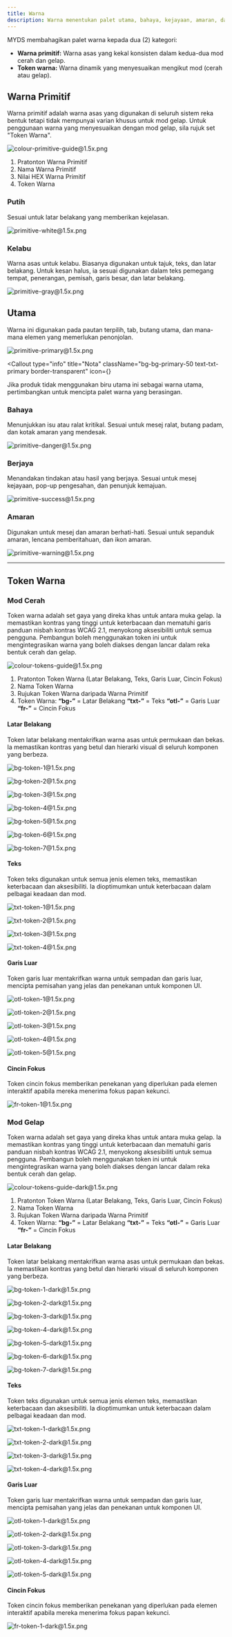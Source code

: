 ```yaml
---
title: Warna
description: Warna menentukan palet utama, bahaya, kejayaan, amaran, dan kelabu, dengan panduan penggunaannya pada latar belakang, butang, dan teks untuk memastikan kontras, keterbacaan, dan konsistensi.
---
```



MYDS membahagikan palet warna kepada dua (2) kategori:

- **Warna primitif:** Warna asas yang kekal konsisten dalam kedua-dua mod cerah dan gelap.
- **Token warna:** Warna dinamik yang menyesuaikan mengikut mod (cerah atau gelap).

## Warna Primitif

Warna primitif adalah warna asas yang digunakan di seluruh sistem reka bentuk tetapi tidak mempunyai varian khusus untuk mod gelap. Untuk penggunaan warna yang menyesuaikan dengan mod gelap, sila rujuk set "Token Warna".

![colour-primitive-guide@1.5x.png](/design/colour-primitive-guide@1.5x.png)

1. Pratonton Warna Primitif
2. Nama Warna Primitif
3. Nilai HEX Warna Primitif
4. Token Warna

### Putih

Sesuai untuk latar belakang yang memberikan kejelasan.

![primitive-white@1.5x.png](/design/primitive-white@1.5x.png)

### Kelabu

Warna asas untuk kelabu. Biasanya digunakan untuk tajuk, teks, dan latar belakang. Untuk kesan halus, ia sesuai digunakan dalam teks pemegang tempat, penerangan, pemisah, garis besar, dan latar belakang.

![primitive-gray@1.5x.png](/design/primitive-gray@1.5x.png)

## Utama

Warna ini digunakan pada pautan terpilih, tab, butang utama, dan mana-mana elemen yang memerlukan penonjolan.

![primitive-primary@1.5x.png](/design/primitive-primary@1.5x.png)

<Callout
  type="info"
  title="Nota"
  className="bg-bg-primary-50 text-txt-primary border-transparent"
  icon={<InfoIcon className="size-5" />}
>
  Jika produk tidak menggunakan biru utama ini sebagai warna utama,
  pertimbangkan untuk mencipta palet warna yang berasingan.
</Callout>

### Bahaya

Menunjukkan isu atau ralat kritikal. Sesuai untuk mesej ralat, butang padam, dan kotak amaran yang mendesak.

![primitive-danger@1.5x.png](/design/primitive-danger@1.5x.png)

### Berjaya

Menandakan tindakan atau hasil yang berjaya. Sesuai untuk mesej kejayaan, pop-up pengesahan, dan penunjuk kemajuan.

![primitive-success@1.5x.png](/design/primitive-success@1.5x.png)

### Amaran

Digunakan untuk mesej dan amaran berhati-hati. Sesuai untuk sepanduk amaran, lencana pemberitahuan, dan ikon amaran.

![primitive-warning@1.5x.png](/design/primitive-warning@1.5x.png)

---

## Token Warna <a name="colour-token"></a>

### Mod Cerah

Token warna adalah set gaya yang direka khas untuk antara muka gelap. Ia memastikan kontras yang tinggi untuk keterbacaan dan mematuhi garis panduan nisbah kontras WCAG 2.1, menyokong aksesibiliti untuk semua pengguna. Pembangun boleh menggunakan token ini untuk mengintegrasikan warna yang boleh diakses dengan lancar dalam reka bentuk cerah dan gelap.

![colour-tokens-guide@1.5x.png](/design/colour-tokens-guide@1.5x.png)

1. Pratonton Token Warna (Latar Belakang, Teks, Garis Luar, Cincin Fokus)
2. Nama Token Warna
3. Rujukan Token Warna daripada Warna Primitif
4. Token Warna:
   **“bg-”** = Latar Belakang
   **“txt-”** = Teks
   **“otl-”** = Garis Luar
   **“fr-”** = Cincin Fokus

#### Latar Belakang

Token latar belakang mentakrifkan warna asas untuk permukaan dan bekas. Ia memastikan kontras yang betul dan hierarki visual di seluruh komponen yang berbeza.

![bg-token-1@1.5x.png](/design/bg-token-1@1.5x.png)

![bg-token-2@1.5x.png](/design/bg-token-2@1.5x.png)

![bg-token-3@1.5x.png](/design/bg-token-3@1.5x.png)

![bg-token-4@1.5x.png](/design/bg-token-4@1.5x.png)

![bg-token-5@1.5x.png](/design/bg-token-5@1.5x.png)

![bg-token-6@1.5x.png](/design/bg-token-6@1.5x.png)

![bg-token-7@1.5x.png](/design/bg-token-7@1.5x.png)

#### Teks

Token teks digunakan untuk semua jenis elemen teks, memastikan keterbacaan dan aksesibiliti. Ia dioptimumkan untuk keterbacaan dalam pelbagai keadaan dan mod.

![txt-token-1@1.5x.png](/design/txt-token-1@1.5x.png)

![txt-token-2@1.5x.png](/design/txt-token-2@1.5x.png)

![txt-token-3@1.5x.png](/design/txt-token-3@1.5x.png)

![txt-token-4@1.5x.png](/design/txt-token-4@1.5x.png)

#### Garis Luar

Token garis luar mentakrifkan warna untuk sempadan dan garis luar, mencipta pemisahan yang jelas dan penekanan untuk komponen UI.

![otl-token-1@1.5x.png](/design/otl-token-1@1.5x.png)

![otl-token-2@1.5x.png](/design/otl-token-2@1.5x.png)

![otl-token-3@1.5x.png](/design/otl-token-3@1.5x.png)

![otl-token-4@1.5x.png](/design/otl-token-4@1.5x.png)

![otl-token-5@1.5x.png](/design/otl-token-5@1.5x.png)

#### Cincin Fokus

Token cincin fokus memberikan penekanan yang diperlukan pada elemen interaktif apabila mereka menerima fokus papan kekunci.

![fr-token-1@1.5x.png](/design/fr-token-1@1.5x.png)

### Mod Gelap

Token warna adalah set gaya yang direka khas untuk antara muka gelap. Ia memastikan kontras yang tinggi untuk keterbacaan dan mematuhi garis panduan nisbah kontras WCAG 2.1, menyokong aksesibiliti untuk semua pengguna. Pembangun boleh menggunakan token ini untuk mengintegrasikan warna yang boleh diakses dengan lancar dalam reka bentuk cerah dan gelap.

![colour-tokens-guide-dark@1.5x.png](/design/colour-tokens-guide-dark@1.5x.png)

1. Pratonton Token Warna (Latar Belakang, Teks, Garis Luar, Cincin Fokus)
2. Nama Token Warna
3. Rujukan Token Warna daripada Warna Primitif
4. Token Warna:
   **“bg-”** = Latar Belakang
   **“txt-”** = Teks
   **“otl-”** = Garis Luar
   **“fr-”** = Cincin Fokus

#### Latar Belakang

Token latar belakang mentakrifkan warna asas untuk permukaan dan bekas. Ia memastikan kontras yang betul dan hierarki visual di seluruh komponen yang berbeza.

![bg-token-1-dark@1.5x.png](/design/bg-token-1-dark@1.5x.png)

![bg-token-2-dark@1.5x.png](/design/bg-token-2-dark@1.5x.png)

![bg-token-3-dark@1.5x.png](/design/bg-token-3-dark@1.5x.png)

![bg-token-4-dark@1.5x.png](/design/bg-token-4-dark@1.5x.png)

![bg-token-5-dark@1.5x.png](/design/bg-token-5-dark@1.5x.png)

![bg-token-6-dark@1.5x.png](/design/bg-token-6-dark@1.5x.png)

![bg-token-7-dark@1.5x.png](/design/bg-token-7-dark@1.5x.png)

#### Teks

Token teks digunakan untuk semua jenis elemen teks, memastikan keterbacaan dan aksesibiliti. Ia dioptimumkan untuk keterbacaan dalam pelbagai keadaan dan mod.

![txt-token-1-dark@1.5x.png](/design/txt-token-1-dark@1.5x.png)

![txt-token-2-dark@1.5x.png](/design/txt-token-2-dark@1.5x.png)

![txt-token-3-dark@1.5x.png](/design/txt-token-3-dark@1.5x.png)

![txt-token-4-dark@1.5x.png](/design/txt-token-4-dark@1.5x.png)

#### Garis Luar

Token garis luar mentakrifkan warna untuk sempadan dan garis luar, mencipta pemisahan yang jelas dan penekanan untuk komponen UI.

![otl-token-1-dark@1.5x.png](/design/otl-token-1-dark@1.5x.png)

![otl-token-2-dark@1.5x.png](/design/otl-token-2-dark@1.5x.png)

![otl-token-3-dark@1.5x.png](/design/otl-token-3-dark@1.5x.png)

![otl-token-4-dark@1.5x.png](/design/otl-token-4-dark@1.5x.png)

![otl-token-5-dark@1.5x.png](/design/otl-token-5-dark@1.5x.png)

#### Cincin Fokus

Token cincin fokus memberikan penekanan yang diperlukan pada elemen interaktif apabila mereka menerima fokus papan kekunci.

![fr-token-1-dark@1.5x.png](/design/fr-token-1-dark@1.5x.png)

